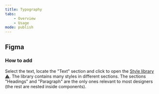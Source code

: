 ```yaml
---
title: Typography
tabs:
    - Overview
    - Usage 
mode: publish
---
```



## Figma

### How to add
Select the text, locate the "Text" section and click to open the [Style library :warning:](). The library contains many styles in different sections. The sections "Headings" and "Paragraph" are the only ones relevant to most designers (the rest are nested inside components).
